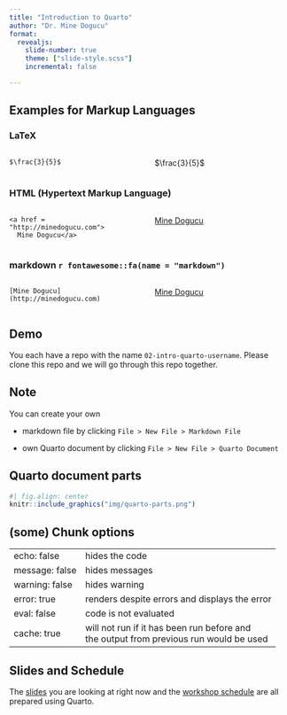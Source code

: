 ```yaml
---
title: "Introduction to Quarto"
author: "Dr. Mine Dogucu"
format: 
  revealjs:
    slide-number: true
    theme: ["slide-style.scss"]
    incremental: false

---
```


## Examples for Markup Languages


### LaTeX

:::: {.columns}

::: {.column width="50%"}

```
$\frac{3}{5}$
```

:::


::: {.column width="50%"}

$\frac{3}{5}$
:::

:::



### HTML (Hypertext Markup Language)




:::: {.columns}

::: {.column width="50%"}


```
<a href = "http://minedogucu.com">
  Mine Dogucu</a>
```

:::


::: {.column width="50%"}
<a href = "http://minedogucu.com">Mine Dogucu</a>

:::

:::

### markdown `r fontawesome::fa(name = "markdown")`

:::: {.columns}

::: {.column width="50%"}



```
[Mine Dogucu](http://minedogucu.com)
```
:::

::: {.column width="50%"}

[Mine Dogucu](http://minedogucu.com)


:::

:::


## Demo

You each have a repo with the name `02-intro-quarto-username`. Please clone this repo and we will go through this repo together.


## Note 

You can create your own 

- markdown file by clicking `File > New File > Markdown File`

- own Quarto document by clicking `File > New File > Quarto Document`


## Quarto document parts

```r
#| fig.align: center
knitr::include_graphics("img/quarto-parts.png")
```



## (some) Chunk options


<table align = "center">

<tr>

<td>echo: false</td>
<td>hides the code</td>

</tr>

<tr>

<td>message: false</td>
<td>hides messages</td>

</tr>

<tr>

<td>warning: false</td>
<td>hides warning</td>

</tr>

<tr>

<td>error: true</td>
<td>renders despite errors and displays the error</td>

</tr>

<tr>

<td>eval: false</td>
<td>code is not evaluated</td>

</tr>

<tr>

<td> cache: true </td>
<td>will not run if it has been run before and <br> the output from previous run would be used</td>

</tr>

</table>

 
## Slides and Schedule

The [slides](https://github.com/disseminate-collaborate-reproduce/slides) you are looking at right now and the [workshop schedule](https://github.com/disseminate-collaborate-reproduce/schedule) are all prepared using Quarto. 

